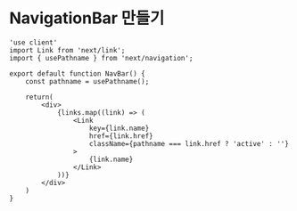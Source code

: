 # NavigationBar 만들기

```tsx
'use client'
import Link from 'next/link';
import { usePathname } from 'next/navigation';

export default function NavBar() {
	const pathname = usePathname();
    
    return(
    	<div>
        	{links.map((link) => (
            	<Link
                    key={link.name}
                    href={link.href}
                    className={pathname === link.href ? 'active' : ''}
                >
                    {link.name}
                </Link>
            ))}
        </div>
    )
}
```

